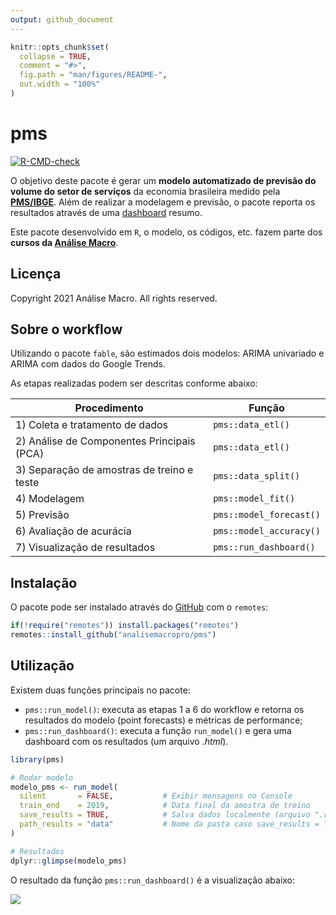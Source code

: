 ```yaml
---
output: github_document
---
```


<!-- README.md is generated from README.Rmd. Please edit that file -->

```r
knitr::opts_chunk$set(
  collapse = TRUE,
  comment = "#>",
  fig.path = "man/figures/README-",
  out.width = "100%"
)
```

# pms

<!-- badges: start -->
[![R-CMD-check](https://github.com/analisemacropro/pms/workflows/R-CMD-check/badge.svg)](https://github.com/analisemacropro/pms/actions)
<!-- badges: end -->

O objetivo deste pacote é gerar um **modelo automatizado de previsão do volume do setor de serviços** da economia brasileira medido pela **[PMS/IBGE](https://www.ibge.gov.br/estatisticas/economicas/servicos/9229-pesquisa-mensal-de-servicos.html)**. Além de realizar a modelagem e previsão, o pacote reporta os resultados através de uma [dashboard](https://analisemacropro.github.io/pms/) resumo.

Este pacote desenvolvido em `R`, o modelo, os códigos, etc. fazem parte dos **cursos da [Análise Macro](https://analisemacro.com.br/)**.

## Licença

Copyright 2021 Análise Macro. All rights reserved.

## Sobre o workflow

Utilizando o pacote `fable`, são estimados dois modelos: ARIMA univariado e ARIMA com dados do Google Trends.

As etapas realizadas podem ser descritas conforme abaixo:

| Procedimento | Função |
| ------------ | ------ |
| 1) Coleta e tratamento de dados | `pms::data_etl()` |
| 2) Análise de Componentes Principais (PCA) | `pms::data_etl()` |
| 3) Separação de amostras de treino e teste | `pms::data_split()` |
| 4) Modelagem | `pms::model_fit()` |
| 5) Previsão | `pms::model_forecast()` |
| 6) Avaliação de acurácia | `pms::model_accuracy()` |
| 7) Visualização de resultados | `pms::run_dashboard()` |


## Instalação

O pacote pode ser instalado através do [GitHub](https://github.com/) com o `remotes`:

``` r
if(!require("remotes")) install.packages("remotes")
remotes::install_github("analisemacropro/pms")
```

## Utilização

Existem duas funções principais no pacote:

- `pms::run_model()`: executa as etapas 1 a 6 do workflow e retorna os resultados do modelo (point forecasts) e métricas de performance;
- `pms::run_dashboard()`: executa a função `run_model()` e gera uma dashboard com os resultados (um arquivo *.html*).

```r
library(pms)

# Rodar modelo
modelo_pms <- run_model(
  silent       = FALSE,           # Exibir mensagens no Console
  train_end    = 2019,            # Data final da amostra de treino
  save_results = TRUE,            # Salva dados localmente (arquivo ".rds")
  path_results = "data"           # Nome da pasta caso save_results = TRUE
)

# Resultados
dplyr::glimpse(modelo_pms)
```

O resultado da função `pms::run_dashboard()` é a visualização abaixo:

![](docs/printscreen.PNG)

